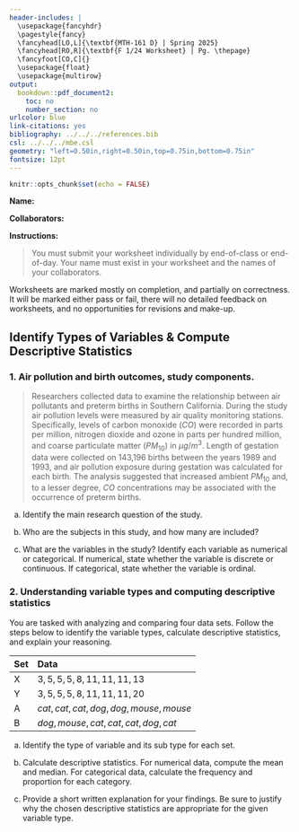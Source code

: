 ---
header-includes: |
  \usepackage{fancyhdr}
  \pagestyle{fancy}
  \fancyhead[LO,L]{\textbf{MTH-161 D} | Spring 2025}
  \fancyhead[RO,R]{\textbf{F 1/24 Worksheet} | Pg. \thepage}
  \fancyfoot[CO,C]{}
  \usepackage{float}
  \usepackage{multirow}
output:
  bookdown::pdf_document2:
    toc: no
    number_section: no
urlcolor: blue
link-citations: yes
bibliography: ../../../references.bib
csl: ../../../mbe.csl
geometry: "left=0.50in,right=0.50in,top=0.75in,bottom=0.75in"
fontsize: 12pt
---

```{r setup, include=FALSE}
knitr::opts_chunk$set(echo = FALSE)
```

**Name:**

**Collaborators:**

\noindent\rule{\textwidth}{1pt}
**Instructions:** 

> You must submit your worksheet individually by end-of-class or end-of-day. Your name must exist in your worksheet and the names of your collaborators.

Worksheets are marked mostly on completion, and partially on correctness. It will be marked either pass or fail, there will no detailed feedback on worksheets, and no opportunities for revisions and make-up.
\noindent\rule{\textwidth}{1pt}

## Identify Types of Variables & Compute Descriptive Statistics

### 1. Air pollution and birth outcomes, study components.

> Researchers collected data to examine the relationship between air pollutants and preterm births in Southern California. During the study air pollution levels were measured by air quality monitoring stations. Specifically, levels of carbon monoxide ($CO$) were recorded in parts per million, nitrogen dioxide and ozone in parts per hundred million, and coarse particulate matter ($PM_{10}$) in $\mu g/m^3$. Length of gestation data were collected on 143,196 births between the years 1989 and 1993, and air pollution exposure during gestation was calculated for each birth. The analysis suggested that increased ambient $PM_{10}$ and, to a lesser degree, $CO$ concentrations may be associated with the occurrence of preterm births.

a. Identify the main research question of the study.

\vfill

b. Who are the subjects in this study, and how many are included?

\vfill

c. What are the variables in the study? Identify each variable as numerical or categorical. If numerical, state whether the variable is discrete or continuous. If categorical, state whether the variable is ordinal.

\vfill

\newpage

### 2. Understanding variable types and computing descriptive statistics

You are tasked with analyzing and comparing four data sets. Follow the steps below to identify the variable types, calculate descriptive statistics, and explain your reasoning.

| Set | Data |
|:---|:---|
| X | $3, 5, 5, 5, 8, 11, 11, 11, 13$ |
| Y | $3, 5, 5, 5, 8, 11, 11, 11, 20$ |
| A | $cat,cat,cat,dog,dog,mouse,mouse$ |
| B | $dog,mouse,cat,cat,cat,dog,cat$ |

a. Identify the type of variable and its sub type for each set.
\vfill

b. Calculate descriptive statistics. For numerical data, compute the mean and median. For categorical data, calculate the frequency and proportion for each category.
\vfill

c. Provide a short written explanation for your findings. Be sure to justify why the chosen descriptive statistics are appropriate for the given variable type.
\vfill

<!-- \newpage

## **References**

::: {#refs}
:::

<br> -->
